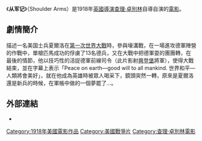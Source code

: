 {{多個問題|
{{expand|time=2011-04-16T12:22:48+00:00}}
{{unreferenced|time=2011-04-16T12:22:48+00:00}}
}}
{{Infobox Film
| name               = 夏尔洛从军记
| original_name      = Shoulder Arms
| image              = Shoulder Arms poster.jpg
| image_size         = 220px
| caption            = 
| director           = [[查理·卓別林|查理·卓別林]]
| executive_producer =
| producer           = 查理·卓別林
| writer             = 查理·卓別林
| production_supervisor =
| starring           = 查理·卓別林<br />[[埃德娜·普文斯|埃德娜·普文斯]]<br />[[悉尼·约翰·卓别林|悉尼·约翰·卓别林]]
| music              = 查理·卓別林
| cinematography     = {{link-en|罗兰·托瑟罗|Rollie Totheroh}}
| editing            = 查理·卓別林
| studio             = 
| distributor        = First National Pictures
| released           = 1918年9月20日
| runtime            = 36分鐘
| country            = {{USA}}
| language           = [[英語|英語]]
| imdb_id            = 
| amg_id             = 
| budget             = 
| gross              =
| preceded_by        = 
| followed_by        = 
| cn_name            = 从军记
| hk_name            = 從軍記
| tw_name            = 夏爾洛從軍記
}}

《'''从军记'''》（Shoulder Arms）是1918年[[英國|英國]][[導演|導演]][[查理·卓別林|查理·卓別林]]自導自演的[[電影|電影]]。

== 劇情簡介 ==
描述一名美国士兵夏爾洛在[[第一次世界大戰|第一次世界大戰]]時，參與壕溝戰，在一場進攻德軍陣營的作戰中，單槍匹馬成功的俘虜了13名德兵，又在大戰中把德軍耍的團團轉，在最後的情節，他以技巧性的活捉德軍前線司令（此片影射[[保羅·馮·興登堡|興登堡]]將軍），使得大戰結束，並在字幕上表示「Peace on earth—good will to all mankind. 世界和平—人類將會美好」，就在他成為英雄時被眾人喝采下，鏡頭突然一轉，原來是夏爾洛還是新兵的時候，在軍帳中做的一個夢罷了…。

== 外部連結 ==
*{{IMDb title|id=0009611|title=Shoulder Arms}}

{{查理·卓别林}}
{{DEFAULTSORT:Shoulder Arms}}
[[Category:1918年美國電影作品|Category:1918年美國電影作品]]
[[Category:美國戰爭片|Category:美國戰爭片]]
[[Category:查理·卓別林電影|Category:查理·卓別林電影]]